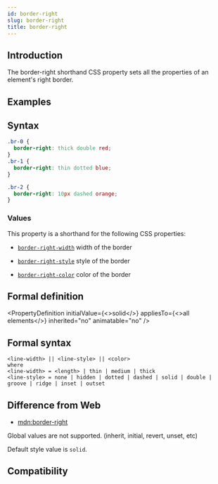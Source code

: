 ```yaml
---
id: border-right
slug: border-right
title: border-right
---
```


## Introduction

The border-right shorthand CSS property sets all the properties of an element's right border.

## Examples


<Go
  example="css-api"
  defaultFile="src/border-right/App.tsx"
  img="/assets/doc/css/border-right.jpg"
  defaultEntryFile="dist/border-right.lynx.bundle"
  entry="src/border-right"
/>

## Syntax

```css
.br-0 {
  border-right: thick double red;
}
.br-1 {
  border-right: thin dotted blue;
}

.br-2 {
  border-right: 10px dashed orange;
}
```

### Values

This property is a shorthand for the following CSS properties:

- [`border-right-width`](./border-right-width.mdx)
  width of the border

- [`border-right-style`](./border-right-style.mdx)
  style of the border

- [`border-right-color`](./border-right-color.mdx)
  color of the border

## Formal definition


<PropertyDefinition
  initialValue={<>solid</>}
  appliesTo={<>all elements</>}
  inherited="no"
  animatable="no"
/>

## Formal syntax

```
<line-width> || <line-style> || <color>
where
<line-width> = <length> | thin | medium | thick
<line-style> = none | hidden | dotted | dashed | solid | double | groove | ridge | inset | outset
```

## Difference from Web

- [mdn:border-right](https://developer.mozilla.org/en-US/docs/Web/CSS/border-right)

Global values are not supported. (inherit, initial, revert, unset, etc)

Default style value is `solid`.

## Compatibility


<LegacyCompatTable metadata="css/properties/border-right" />
